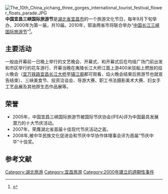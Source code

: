 [[File:The_10th_China_yichang_three_gorges_international_tourist_festival_flower_floats_parade.JPG|thumb]]
'''中国宜昌三峡国际旅游节'''是[[湖北省|湖北省]][[宜昌市|宜昌市]]的一个旅游文化节日，每年9月下旬举办，2000年为第一届，共10届。2010年，鄂渝两省市将联合举办“[[中国长江三峡国际旅游节|中国长江三峡国际旅游节]]”<ref>{{cite web  | language =zh-hans  | publisher =新浪网  | title =宜昌三峡国际旅游节完美收官 明年起鄂渝联办  | url =http://news.sina.com.cn/c/2009-09-27/084516366413s.shtml  | author =  | date =2009-09-27  | accessdate =2009-09-30  | archive-date =2016-03-04  | archive-url =https://web.archive.org/web/20160304081332/http://news.sina.com.cn/c/2009-09-27/084516366413s.shtml  | dead-url =no  }}</ref>。

== 主要活动 ==
一般由开幕前一日晚上举行的文艺晚会、开幕式、和开幕式后在均瑶广场门前出发和市区举行的花车游行、开幕当晚在夷陵长江大桥江面上游400米驳船上燃放的焰火晚会（[[宜万铁路宜昌长江大桥|宜万铁路宜昌长江大桥]]至[[镇江阁|镇江阁]]都可观看，焰火晚会结束后旅游节也就宣告结束）、三峡美食节、投资洽谈会、导游大赛、职工书法摄影美术大赛、妇女手工艺品展及其他原生态作品展等。

== 荣誉 ==
*2005年，中国宜昌三峡国际旅游节被国际节庆协会(IFEA)评为中国最具发展潜力的十大节庆活动。
*2007年，荣膺湖北省首届十佳现代节庆活动之首。
*2008年,被中华民族文化促进会和节庆中华协作体理事会评为首届“节庆中华”十佳奖。

==参考文献==
<div class="references-small">
<references />
</div>
{{节日小作品}}
[[Category:湖北旅游|Category:湖北旅游]]
[[Category:宜昌旅游|Category:宜昌旅游]]
[[Category:2000年建立的週期性事件|Category:2000年建立的週期性事件]]